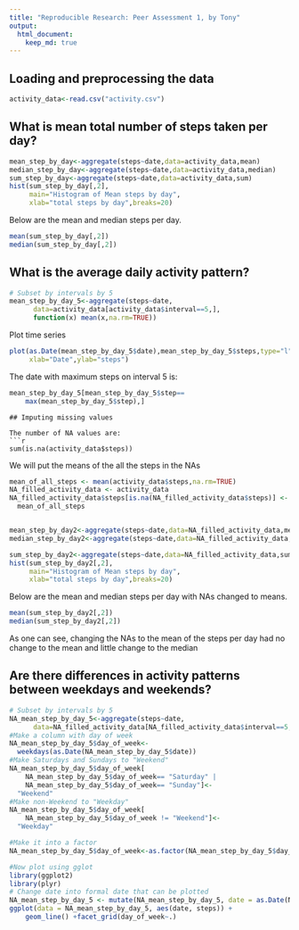 ```yaml
---
title: "Reproducible Research: Peer Assessment 1, by Tony"
output: 
  html_document:
    keep_md: true
---
```



## Loading and preprocessing the data
```r
activity_data<-read.csv("activity.csv")
```

## What is mean total number of steps taken per day?
```r
mean_step_by_day<-aggregate(steps~date,data=activity_data,mean)
median_step_by_day<-aggregate(steps~date,data=activity_data,median)
sum_step_by_day<-aggregate(steps~date,data=activity_data,sum)
hist(sum_step_by_day[,2],
     main="Histogram of Mean steps by day",
     xlab="total steps by day",breaks=20)
```

Below are the mean and median steps per day.
```r
mean(sum_step_by_day[,2])
median(sum_step_by_day[,2])
```

## What is the average daily activity pattern?
```r
# Subset by intervals by 5
mean_step_by_day_5<-aggregate(steps~date,
      data=activity_data[activity_data$interval==5,],
      function(x) mean(x,na.rm=TRUE))
```
Plot time series
```r
plot(as.Date(mean_step_by_day_5$date),mean_step_by_day_5$steps,type="l",
     xlab="Date",ylab="steps")
```

The date with maximum steps on interval 5 is:
```r
mean_step_by_day_5[mean_step_by_day_5$step==
    max(mean_step_by_day_5$step),]
```



```
## Imputing missing values

The number of NA values are:
```r
sum(is.na(activity_data$steps))
```

We will put the means of the all the steps in the NAs
```r
mean_of_all_steps <- mean(activity_data$steps,na.rm=TRUE)
NA_filled_activity_data <- activity_data
NA_filled_activity_data$steps[is.na(NA_filled_activity_data$steps)] <-
  mean_of_all_steps


mean_step_by_day2<-aggregate(steps~date,data=NA_filled_activity_data,mean)
median_step_by_day2<-aggregate(steps~date,data=NA_filled_activity_data,median)

sum_step_by_day2<-aggregate(steps~date,data=NA_filled_activity_data,sum)
hist(sum_step_by_day2[,2],
     main="Histogram of Mean steps by day",
     xlab="total steps by day",breaks=20)

```
Below are the mean and median steps per day with NAs changed to means.
```r
mean(sum_step_by_day2[,2])
median(sum_step_by_day2[,2])
```
As one can see, changing the NAs to the mean of the steps per day had no change to the mean and little change to the median


## Are there differences in activity patterns between weekdays and weekends?
```r

# Subset by intervals by 5
NA_mean_step_by_day_5<-aggregate(steps~date,
      data=NA_filled_activity_data[NA_filled_activity_data$interval==5,],mean)
#Make a column with day of week
NA_mean_step_by_day_5$day_of_week<-
  weekdays(as.Date(NA_mean_step_by_day_5$date))
#Make Saturdays and Sundays to "Weekend"
NA_mean_step_by_day_5$day_of_week[
    NA_mean_step_by_day_5$day_of_week== "Saturday" |
    NA_mean_step_by_day_5$day_of_week== "Sunday"]<-
  "Weekend"
#Make non-Weekend to "Weekday"
NA_mean_step_by_day_5$day_of_week[
    NA_mean_step_by_day_5$day_of_week != "Weekend"]<-
  "Weekday"
```
```r
#Make it into a factor
NA_mean_step_by_day_5$day_of_week<-as.factor(NA_mean_step_by_day_5$day_of_week)

#Now plot using gglot
library(ggplot2)
library(plyr)
# Change date into formal date that can be plotted
NA_mean_step_by_day_5 <- mutate(NA_mean_step_by_day_5, date = as.Date(NA_mean_step_by_day_5$date))
ggplot(data = NA_mean_step_by_day_5, aes(date, steps)) + 
    geom_line() +facet_grid(day_of_week~.)

```


